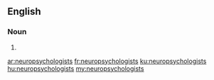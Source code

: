 ==English==

===Noun===
{{head|en|plural}}

# {{plural of|neuropsychologist|lang=en|nocat=1}}

[[ar:neuropsychologists]]
[[fr:neuropsychologists]]
[[ku:neuropsychologists]]
[[hu:neuropsychologists]]
[[my:neuropsychologists]]